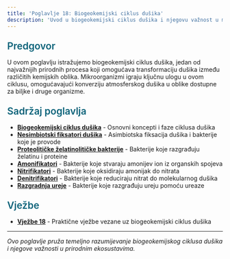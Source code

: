 ```yaml
---
title: 'Poglavlje 18: Biogeokemijski ciklus dušika'
description: 'Uvod u biogeokemijski ciklus dušika i njegovu važnost u mikrobiologiji'
---
```



<h3 style="color: #096279; font-size: 1.4rem; font-weight: 600; margin: 1.5rem 0 1rem 0;">Predgovor</h3>

U ovom poglavlju istražujemo biogeokemijski ciklus dušika, jedan od najvažnijih prirodnih procesa koji omogućava transformaciju dušika između različitih kemijskih oblika. Mikroorganizmi igraju ključnu ulogu u ovom ciklusu, omogućavajući konverziju atmosferskog dušika u oblike dostupne za biljke i druge organizme.

<h3 style="color: #096279; font-size: 1.4rem; font-weight: 600; margin: 1.5rem 0 1rem 0;">Sadržaj poglavlja</h3>

- **[Biogeokemijski ciklus dušika](/poglavlje-18/biogeokemijski-ciklus-dusika)** - Osnovni koncepti i faze ciklusa dušika
- **[Nesimbiotski fiksatori dušika](/poglavlje-18/nesimbiotski-fiksatori-dusika)** - Asimbiotska fiksacija dušika i bakterije koje je provode
- **[Proteolitičke želatinolitičke bakterije](/poglavlje-18/proteoliticke-zelatinolitiske-bakterije)** - Bakterije koje razgrađuju želatinu i proteine
- **[Amonifikatori](/poglavlje-18/amonifikatori)** - Bakterije koje stvaraju amonijev ion iz organskih spojeva
- **[Nitrifikatori](/poglavlje-18/nitrifikatori)** - Bakterije koje oksidiraju amonijak do nitrata
- **[Denitrifikatori](/poglavlje-18/denitrifikatori)** - Bakterije koje reduciraju nitrat do molekularnog dušika
- **[Razgradnja ureje](/poglavlje-18/razgradnja-ureje)** - Bakterije koje razgrađuju ureju pomoću ureaze

<h3 style="color: #096279; font-size: 1.4rem; font-weight: 600; margin: 1.5rem 0 1rem 0;">Vježbe</h3>

- **[Vježbe 18](/poglavlje-18/vjezbe-18)** - Praktične vježbe vezane uz biogeokemijski ciklus dušika

---

*Ovo poglavlje pruža temeljno razumijevanje biogeokemijskog ciklusa dušika i njegove važnosti u prirodnim ekosustavima.*
